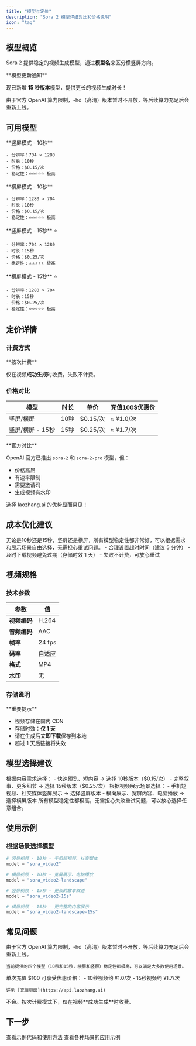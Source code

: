```yaml
---
title: "模型与定价"
description: "Sora 2 模型详细对比和价格说明"
icon: "tag"
---
```


## 模型概览

Sora 2 提供稳定的视频生成模型，通过**模型名**来区分横竖屏方向。

<Note>
**模型更新通知**

现已新增 **15 秒版本**模型，提供更长的视频生成时长！

由于官方 OpenAI 算力限制，-hd（高清）版本暂时不开放，等后续算力充足后会重新上线。
</Note>

## 可用模型

<CardGroup cols={2}>
  <Card title="sora_video2" icon="mobile">
    **竖屏模式 - 10秒**

    - 分辨率：704 × 1280
    - 时长：10秒
    - 价格：$0.15/次
    - 稳定性：⭐⭐⭐⭐⭐ 极高
  </Card>

  <Card title="sora_video2-landscape" icon="tv">
    **横屏模式 - 10秒**

    - 分辨率：1280 × 704
    - 时长：10秒
    - 价格：$0.15/次
    - 稳定性：⭐⭐⭐⭐⭐ 极高
  </Card>

  <Card title="sora_video2-15s" icon="mobile">
    **竖屏模式 - 15秒** ⭐

    - 分辨率：704 × 1280
    - 时长：15秒
    - 价格：$0.25/次
    - 稳定性：⭐⭐⭐⭐⭐ 极高
  </Card>

  <Card title="sora_video2-landscape-15s" icon="tv">
    **横屏模式 - 15秒** ⭐

    - 分辨率：1280 × 704
    - 时长：15秒
    - 价格：$0.25/次
    - 稳定性：⭐⭐⭐⭐⭐ 极高
  </Card>
</CardGroup>

## 定价详情

### 计费方式

<Info>
**按次计费**

仅在视频**成功生成**时收费，失败不计费。
</Info>

### 价格对比

| 模型 | 时长 | 单价 | 充值100$优惠价 |
|------|------|------|---------------|
| 竖屏/横屏 | 10秒 | $0.15/次 | ≈ ¥1.0/次 |
| 竖屏/横屏 - 15秒 | 15秒 | $0.25/次 | ≈ ¥1.7/次 |

<Note>
**官方对比**

OpenAI 官方已推出 `sora-2` 和 `sora-2-pro` 模型，但：
- 价格高昂
- 有速率限制
- 需要邀请码
- 生成视频有水印

选择 laozhang.ai 的优势显而易见！
</Note>

## 成本优化建议

<AccordionGroup>
  <Accordion title="所有模型稳定性都极高" icon="mobile">
    无论是10秒还是15秒，竖屏还是横屏，所有模型稳定性都非常好，可以根据需求和展示场景自由选择，无需担心重试问题。
  </Accordion>

  <Accordion title="批量生成优化" icon="list">
    - 合理设置超时时间（建议 5 分钟）
    - 及时下载视频避免过期（存储时效 1 天）
    - 失败不计费，可放心重试
  </Accordion>
</AccordionGroup>

## 视频规格

### 技术参数

| 参数 | 值 |
|------|-----|
| **视频编码** | H.264 |
| **音频编码** | AAC |
| **帧率** | 24 fps |
| **码率** | 自适应 |
| **格式** | MP4 |
| **水印** | 无 |

### 存储说明

<Warning>
**重要提示**

- 视频存储在国内 CDN
- 存储时效：**仅 1 天**
- 请在生成后**立即下载**保存到本地
- 超过 1 天后链接将失效
</Warning>

## 模型选择建议

<Steps>
  <Step title="确定时长">
    根据内容需求选择：
    - 快速预览、短内容 → 选择 10秒版本（$0.15/次）
    - 完整叙事、更多细节 → 选择 15秒版本（$0.25/次）
  </Step>

  <Step title="确定方向">
    根据视频展示场景选择：
    - 手机短视频、社交媒体竖屏展示 → 选择竖屏版本
    - 横向展示、宽屏内容、电脑播放 → 选择横屏版本
  </Step>

  <Step title="稳定性保证">
    所有模型稳定性都极高，无需担心失败重试问题，可以放心选择任意组合。
  </Step>
</Steps>

## 使用示例

### 根据场景选择模型

```python
# 竖屏视频 - 10秒 - 手机短视频、社交媒体
model = "sora_video2"

# 横屏视频 - 10秒 - 宽屏展示、电脑播放
model = "sora_video2-landscape"

# 竖屏视频 - 15秒 - 更长的故事叙述
model = "sora_video2-15s"

# 横屏视频 - 15秒 - 更完整的内容展示
model = "sora_video2-landscape-15s"
```

## 常见问题

<AccordionGroup>
  <Accordion title="为什么没有高清版本？" icon="circle-question">
    由于官方 OpenAI 算力限制，-hd（高清）版本暂时不开放，等后续算力充足后会重新上线。
    
    当前提供的四个模型（10秒和15秒，横屏和竖屏）稳定性都极高，可以满足大多数使用场景。
  </Accordion>

  <Accordion title="如何充值获得优惠价？" icon="wallet">
    单次充值 $100 可享受优惠价格：
    - 10秒视频约 ¥1.0/次
    - 15秒视频约 ¥1.7/次

    详见 [充值页面](https://api.laozhang.ai)
  </Accordion>

  <Accordion title="失败了会扣费吗？" icon="ban">
    不会。按次计费模式下，仅在视频**成功生成**时收费。
  </Accordion>
</AccordionGroup>

## 下一步

<CardGroup cols={2}>
  <Card title="快速开始" icon="rocket" href="/api-capabilities/sora2/quick-start">
    查看示例代码和使用方法
  </Card>
  <Card title="更多示例" icon="code" href="/api-capabilities/sora2/examples">
    查看各种场景的应用示例
  </Card>
</CardGroup>
